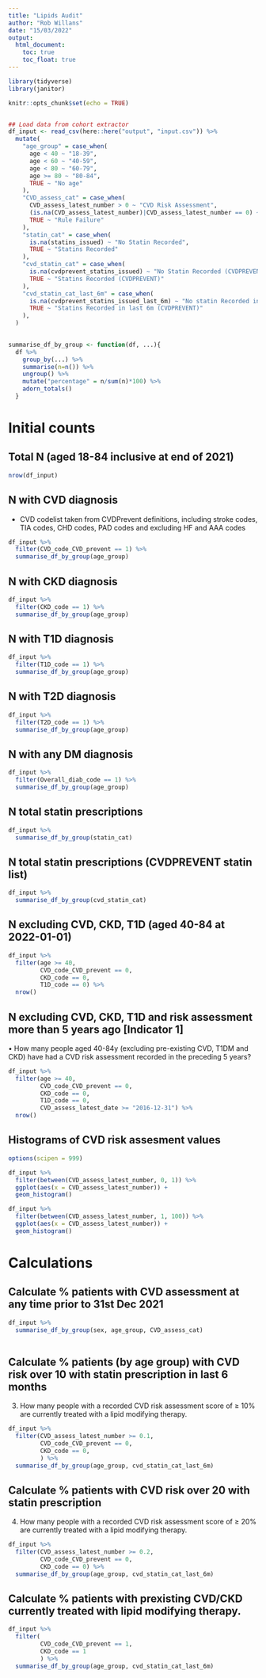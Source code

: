 ```yaml
---
title: "Lipids Audit"
author: "Rob Willans"
date: "15/03/2022"
output: 
  html_document:
    toc: true
    toc_float: true
---
```


```r
library(tidyverse)
library(janitor)

knitr::opts_chunk$set(echo = TRUE)


## Load data from cohort extractor
df_input <- read_csv(here::here("output", "input.csv")) %>%
  mutate(
    "age_group" = case_when(
      age < 40 ~ "18-39",
      age < 60 ~ "40-59",
      age < 80 ~ "60-79",
      age >= 80 ~ "80-84",
      TRUE ~ "No age"
    ),
    "CVD_assess_cat" = case_when(
      CVD_assess_latest_number > 0 ~ "CVD Risk Assessment",
      (is.na(CVD_assess_latest_number)|CVD_assess_latest_number == 0) ~ "No CVD Risk Assessment Noted",
      TRUE ~ "Rule Failure"
    ),
    "statin_cat" = case_when(
      is.na(statins_issued) ~ "No Statin Recorded",
      TRUE ~ "Statins Recorded"
    ),
    "cvd_statin_cat" = case_when(
      is.na(cvdprevent_statins_issued) ~ "No Statin Recorded (CVDPREVENT)",
      TRUE ~ "Statins Recorded (CVDPREVENT)"
    ),
    "cvd_statin_cat_last_6m" = case_when(
      is.na(cvdprevent_statins_issued_last_6m) ~ "No statin Recorded in last 6m (CVDPREVENT)",
      TRUE ~ "Statins Recorded in last 6m (CVDPREVENT)"
    ),
  )
  

summarise_df_by_group <- function(df, ...){
  df %>% 
    group_by(...) %>% 
    summarise(n=n()) %>% 
    ungroup() %>% 
    mutate("percentage" = n/sum(n)*100) %>%
    adorn_totals()
  }

```

# Initial counts

## Total N (aged 18-84 inclusive at end of 2021)

```r

nrow(df_input)

```



## N with CVD diagnosis 

* CVD codelist taken from CVDPrevent definitions, including stroke codes,  TIA codes, CHD codes, PAD codes and excluding HF and AAA codes

```r

df_input %>%
  filter(CVD_code_CVD_prevent == 1) %>% 
  summarise_df_by_group(age_group)

```

## N with CKD diagnosis 

```r

df_input %>%
  filter(CKD_code == 1) %>% 
  summarise_df_by_group(age_group)

```

## N with T1D diagnosis

```r

df_input %>%
  filter(T1D_code == 1) %>% 
  summarise_df_by_group(age_group)

```

## N with T2D diagnosis

```r

df_input %>%
  filter(T2D_code == 1) %>% 
  summarise_df_by_group(age_group)

```

## N with any DM diagnosis

```r

df_input %>%
  filter(Overall_diab_code == 1) %>% 
  summarise_df_by_group(age_group)

```
## N total statin prescriptions

```r

df_input %>% 
  summarise_df_by_group(statin_cat)

```

## N total statin prescriptions (CVDPREVENT statin list)

```r

df_input %>% 
  summarise_df_by_group(cvd_statin_cat)

```
## N excluding CVD, CKD, T1D (aged 40-84 at 2022-01-01)

```r

df_input %>% 
  filter(age >= 40,
         CVD_code_CVD_prevent == 0,
         CKD_code == 0, 
         T1D_code == 0) %>% 
  nrow()

```
## N excluding CVD, CKD, T1D and risk assessment more than 5 years ago [Indicator 1]

•	How many people aged 40-84y (excluding pre-existing CVD, T1DM and CKD) have had a CVD risk assessment recorded in the preceding 5 years?

```r

df_input %>% 
  filter(age >= 40,
         CVD_code_CVD_prevent == 0,
         CKD_code == 0, 
         T1D_code == 0,
         CVD_assess_latest_date >= "2016-12-31") %>% 
  nrow()

```
## Histograms of CVD risk assesment values

```r

options(scipen = 999)

df_input %>% 
  filter(between(CVD_assess_latest_number, 0, 1)) %>% 
  ggplot(aes(x = CVD_assess_latest_number)) + 
  geom_histogram()

df_input %>% 
  filter(between(CVD_assess_latest_number, 1, 100)) %>% 
  ggplot(aes(x = CVD_assess_latest_number)) + 
  geom_histogram()

```


# Calculations

## Calculate % patients with CVD assessment at any time prior to 31st Dec 2021

```r

df_input %>% 
  summarise_df_by_group(sex, age_group, CVD_assess_cat)
         
```

## Calculate % patients (by age group) with CVD risk over 10 with statin prescription in last 6 months

3.	How many people with a recorded CVD risk assessment score of ≥ 10% are currently treated with a lipid modifying therapy. 

```r

df_input %>% 
  filter(CVD_assess_latest_number >= 0.1,
         CVD_code_CVD_prevent == 0,
         CKD_code == 0, 
         ) %>% 
  summarise_df_by_group(age_group, cvd_statin_cat_last_6m) 


```
## Calculate % patients with CVD risk over 20 with statin prescription

4.	How many people with a recorded CVD risk assessment score of ≥ 20% are currently treated with a lipid modifying therapy. 

```r

df_input %>% 
  filter(CVD_assess_latest_number >= 0.2,
         CVD_code_CVD_prevent == 0,
         CKD_code == 0) %>% 
  summarise_df_by_group(age_group, cvd_statin_cat_last_6m) 

```

## Calculate % patients with prexisting CVD/CKD currently treated with lipid modifying therapy.

```r

df_input %>% 
  filter(
         CVD_code_CVD_prevent == 1,
         CKD_code == 1
         ) %>% 
  summarise_df_by_group(age_group, cvd_statin_cat_last_6m) 

```




